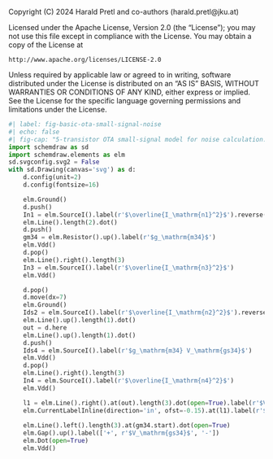 ::: {.content-hidden}
Copyright (C) 2024 Harald Pretl and co-authors (harald.pretl@jku.at)

Licensed under the Apache License, Version 2.0 (the "License");
you may not use this file except in compliance with the License.
You may obtain a copy of the License at

    http://www.apache.org/licenses/LICENSE-2.0

Unless required by applicable law or agreed to in writing, software
distributed under the License is distributed on an "AS IS" BASIS,
WITHOUT WARRANTIES OR CONDITIONS OF ANY KIND, either express or implied.
See the License for the specific language governing permissions and
limitations under the License.
:::

```python
#| label: fig-basic-ota-small-signal-noise
#| echo: false
#| fig-cap: "5-transistor OTA small-signal model for noise calculation."
import schemdraw as sd
import schemdraw.elements as elm
sd.svgconfig.svg2 = False
with sd.Drawing(canvas='svg') as d:
    d.config(unit=2)
    d.config(fontsize=16)

    elm.Ground()
    d.push()
    In1 = elm.SourceI().label(r'$\overline{I_\mathrm{n1}^2}$').reverse()
    elm.Line().length(2).dot()
    d.push()
    gm34 = elm.Resistor().up().label(r'$g_\mathrm{m34}$')
    elm.Vdd()
    d.pop()
    elm.Line().right().length(3)
    In3 = elm.SourceI().label(r'$\overline{I_\mathrm{n3}^2}$')
    elm.Vdd()

    d.pop()
    d.move(dx=7)
    elm.Ground()
    Ids2 = elm.SourceI().label(r'$\overline{I_\mathrm{n2}^2}$').reverse()
    elm.Line().up().length(1).dot()
    out = d.here
    elm.Line().up().length(1).dot()
    d.push()
    Ids4 = elm.SourceI().label(r'$g_\mathrm{m34} V_\mathrm{gs34}$')
    elm.Vdd()
    d.pop()
    elm.Line().right().length(3)
    In4 = elm.SourceI().label(r'$\overline{I_\mathrm{n4}^2}$')
    elm.Vdd()

    l1 = elm.Line().right().at(out).length(3).dot(open=True).label(r'$V_\mathrm{out}$', 'right')
    elm.CurrentLabelInline(direction='in', ofst=-0.15).at(l1).label(r'$\overline{I_\mathrm{n}^2$')
    
    elm.Line().left().length(3).at(gm34.start).dot(open=True)
    elm.Gap().up().label(['+', r'$V_\mathrm{gs34}$', '-'])
    elm.Dot(open=True)
    elm.Vdd()
```
